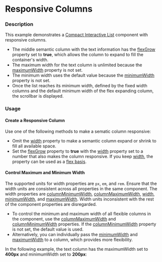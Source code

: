 
# Responsive Columns

### Description

This example demonstrates a [Compact Interactive List](/components/cerner-terra-framework-docs/compact-interactive-list/about) component with responsive columns.

* The middle semantic column with the text information has the [flexGrow](/components/cerner-terra-framework-docs/compact-interactive-list/about#column) property set to **true**, which allows the column to expand to fill the container's width.
* The maximum width for the text column is unlimited because the [maximumWidth](/components/cerner-terra-framework-docs/compact-interactive-list/about#column) property is not set.
* The minimum width uses the default value because the [minimumWidth](/components/cerner-terra-framework-docs/compact-interactive-list/about#column) property is not set.
* Once the list reaches its minimum width, defined by the fixed width columns and the default minimum width of the flex expanding column, the scrollbar is displayed.

<ResponsiveColumns />

### Usage

#### Create a Responsive Column

Use one of the following methods to make a sematic column responsive:

* Omit the [width](/components/cerner-terra-framework-docs/compact-interactive-list/about#column) property to make a semantic column expand or shrink to fill all available space.
* Set the [flexGrow](/components/cerner-terra-framework-docs/compact-interactive-list/about#column) property to **true** with the [width](/components/cerner-terra-framework-docs/compact-interactive-list/about#column) property set to a number that also makes the column responsive. 
  If you keep [width](/components/cerner-terra-framework-docs/compact-interactive-list/about#column), the property can be used as a [flex basis](https://developer.mozilla.org/en-US/docs/Web/CSS/flex-basis).

#### Control Maximum and Minimum Width

<Notice variant="important" ariaLevel="3">

The supported units for width properties are `px`, `em`, and `rem`. 
Ensure that the width units are consistent across all properties in the same component. The width properties are
[columnMinimumWidth](/components/cerner-terra-framework-docs/compact-interactive-list/about#compact-interactive-list-props-table), 
[columnMaximumWidth](/components/cerner-terra-framework-docs/compact-interactive-list/about#compact-interactive-list-props-table), 
[width](/components/cerner-terra-framework-docs/compact-interactive-list/about#column), 
[minimumWidth](/components/cerner-terra-framework-docs/compact-interactive-list/about#column), and 
[maximumWidth](/components/cerner-terra-framework-docs/compact-interactive-list/about#column).
Width units inconsistent with the rest of the component properties are disregarded.

</Notice>

* To control the minimum and maximum width of all flexible columns in the component, use the
  [columnMaximumWidth](/components/cerner-terra-framework-docs/compact-interactive-list/about#compact-interactive-list-props-table) and 
  [columnMinimumWidth](/components/cerner-terra-framework-docs/compact-interactive-list/about#compact-interactive-list-props-table) properties. 
  If the [columnMinimumWidth](/components/cerner-terra-framework-docs/compact-interactive-list/about#compact-interactive-list-props-table) property is not set, the default value is used.
* Alternatively, you can individually pass the [minimumWidth](/components/cerner-terra-framework-docs/compact-interactive-list/about#column) and [maximumWidth](/components/cerner-terra-framework-docs/compact-interactive-list/about#column) to a column, which provides more flexibility. 

In the following example, the text column has the maximumWidth set to **400px** and minimumWidth set to **200px**:

<ResponsiveColumnsMaxWidth />